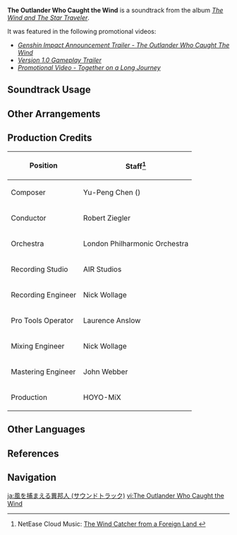 {{DISPLAYTITLE:The Outlander Who Caught the Wind}}
{{About|the soundtrack|the Archon Quest act|The Outlander Who Caught the Wind}}
{{Soundtrack Infobox
|title          = The Outlander Who Caught the Wind
|image          = The Wind and The Star Traveler.png
|album          = The Wind and The Star Traveler
|disc           =
|number         = 15
|featured       = GENSHIN CONCERT 2021 "Melodies of an Endless Journey" (CD)
|featured2      =
|featured3      =
|featured_disc  = B
|featured_disc2 =
|featured_disc3 =
|youtube_id     = ROfl_4NUSZs
|spotify_id     = 2otumcZdotztIUfRshnj0I
|previous       = Happy Journey
|next           = 
}}
'''The Outlander Who Caught the Wind''' is a soundtrack from the album ''[[The Wind and The Star Traveler]]''.

It was featured in the following promotional videos:
* ''[https://youtu.be/lMdsrZ1otlA Genshin Impact Announcement Trailer - The Outlander Who Caught The Wind]''
* ''[https://youtu.be/SY3XGzDousM Version 1.0 Gameplay Trailer]''
* ''[https://youtu.be/SxGma3zMzgo Promotional Video - Together on a Long Journey]''

==Soundtrack Usage==
{{Soundtrack Usage|mediaoriginal=1}}

==Other Arrangements==
{{Files by Category Gallery|Media Using an Unreleased Arrangement of The Outlander Who Caught the Wind (Soundtrack) Soundtrack}}

==Production Credits==
{| class="wikitable"
! Position
! Staff<ref>NetEase Cloud Music: [https://music.163.com/#/song?id=1455707354 The Wind Catcher from a Foreign Land {{zh|捕风的异乡人}}]</ref>
|-
! Composer
| Yu-Peng Chen ({{zh|陈致逸}})
|-
! Conductor
| Robert Ziegler
|-
! Orchestra
| London Philharmonic Orchestra
|-
! Recording Studio
| AIR Studios
|-
! Recording Engineer
| Nick Wollage
|-
! Pro Tools Operator
| Laurence Anslow
|-
! Mixing Engineer
| Nick Wollage
|-
! Mastering Engineer
| John Webber
|-
! Production
| HOYO-MiX
|}
<!--
==Trivia==
-->

==Other Languages==
{{Other Languages
|en      = The Outlander Who Caught the Wind
|zhs     = 捕风的异乡人
|zhs_rm  = Bǔfēng de Yìxiāngrén
|zht     = 捕風的異鄉人
|zht_rm  = Bǔfēng de Yìxiāngrén
|zh_tl   = The Outlander Who Caught the Wind
|ja      = 風を捕まえる異邦人
|ja_rm   = Kaze wo Tsukamaeru Ihoujin
|ja_tl   = 
|ko      = 바람 잡는 {{tt|이방인|異邦人}}
|ko_rm   = Baram Japneun Ibang'in
|ko_tl   = The Foreigner Who Catches the Wind
|tr      = 
|it      = 
}}

==References==
{{Reflist}}

==Navigation==
{{Soundtrack Navbox|The Wind and The Star Traveler}}

[[ja:風を捕まえる異邦人 (サウンドトラック)]]
[[vi:The Outlander Who Caught the Wind]]
